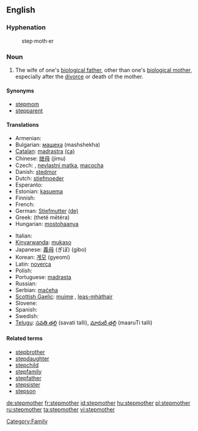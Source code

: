 ==English==

===Hyphenation===
: step·moth·er

===Noun===
{{en-noun}}

# The wife of one's [[biological father]], other than one's [[biological mother]], especially after the [[divorce]] or death of the mother.

====Synonyms====
* [[stepmom]]
* [[stepparent]]

====Translations====
{{top}}
* Armenian: {{t|hy|խորթ մայր|sc=Armn|tr=xort' mayr}}
* Bulgarian: [[мащеха]] (mashshekha) {{f}}
* [[Catalan]]: [[madrastra]] {{f}} [[:ca:madrastra|(ca)]]
* Chinese: [[继母]] (jimu)
* Czech: {{t|cs|macecha|f}}, [[nevlastní matka]], [[macocha]]
* Danish: [[stedmor]]
* Dutch: [[stiefmoeder]] {{f}}
* Esperanto: {{t-|eo|duonpatrino|xs=Esperanto}}
* Estonian: [[kasuema]]
* Finnish: {{t-|fi|äitipuoli}}
* French: {{t+|fr|belle-mère|f}}
* German: [[Stiefmutter]] {{f}} [[:de:Stiefmutter|(de)]]
* Greek: {{t|el|θετή μητέρα|sc=Grek}} (theté mētéra)
* Hungarian: [[mostohaanya]]
{{mid}}
* Italian: {{t-|it|matrigna|f}}
* [[Kinyarwanda]]: [[mukaso]]
* Japanese: [[義母]] (ぎぼ) (gibo)
* Korean: [[계모]] (gyeomi)
* Latin: [[noverca]] {{f}}
* Polish: {{t+|pl|macocha|f}}
* Portuguese: [[madrasta]] {{f}}
* Russian: {{t+|ru|мачеха|tr=machekha|sc=Cyrl}}
* Serbian: [[maćeha]] {{f}}
* [[Scottish Gaelic]]: [[muime]] {{f}}, [[leas-mhàthair]] {{f}}
* Slovene: {{t+|sl|mačeha|f}}
* Spanish: {{t-|es|madrastra|f}}
* Swedish: {{t-|sv|fostermor|c}}
* [[Telugu]]: [[సవతి తల్లి]] (savati talli),  [[మారుటి తల్లి]] (maaruTi talli)
{{bottom}}

====Related terms====
* [[stepbrother]]
* [[stepdaughter]]
* [[stepchild]]
* [[stepfamily]]
* [[stepfather]]
* [[stepsister]]
* [[stepson]]

[[Category:Family]]

[[de:stepmother]]
[[fr:stepmother]]
[[id:stepmother]]
[[hu:stepmother]]
[[pl:stepmother]]
[[ru:stepmother]]
[[ta:stepmother]]
[[vi:stepmother]]